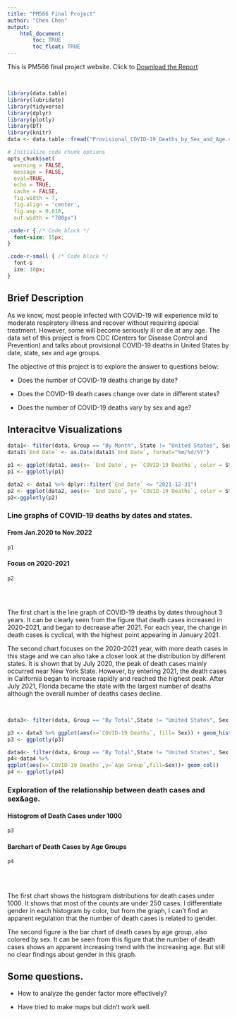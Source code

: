 ```yaml
---
title: "PM566 Final Project"
author: "Chen Chen"
output: 
    html_document:
        toc: TRUE
        toc_float: TRUE
---
```



This is PM566 final project website. 
Click to [Download the Report](https://github.com/cchen941/PM566-finalproject/blob/main/FinalReport.html)

<br>


```r
library(data.table)
library(lubridate)
library(tidyverse)
library(dplyr)
library(plotly)
library(DT)
library(knitr)
data <- data.table::fread("Provisional_COVID-19_Deaths_by_Sex_and_Age.csv")

# Initialize code chunk options
opts_chunk$set(
  warning = FALSE,
  message = FALSE,
  eval=TRUE,
  echo = TRUE,
  cache = FALSE,
  fig.width = 7,
  fig.align = 'center',
  fig.asp = 0.618,
  out.width = "700px")
```

```css
.code-r { /* Code block */
  font-size: 15px;
}

.code-r-small { /* Code block */
  font-s
  ize: 10px;
}
```

## Brief Description
As we know, most people infected with COVID-19 will experience mild to moderate respiratory illness and recover without requiring special treatment. However, some will become seriously ill or die at any age. The data set of this project is from CDC (Centers for Disease Control and Prevention) and talks about provisional COVID-19 deaths in United States by date, state, sex and age groups.


The objective of this project is to explore the answer to questions below: 


* Does the number of COVID-19 deaths change by date? 


* Does the COVID-19 death cases change over date in different states?


* Does the number of COVID-19 deaths vary by sex and age?
  


## Interacitve Visualizations

```r
data1<- filter(data, Group == "By Month", State != "United States", Sex == "All Sexes", `Age Group` == "All Ages")
data1$`End Date` <- as.Date(data1$`End Date`, format="%m/%d/%Y")
```

```r
p1 <- ggplot(data1, aes(x= `End Date`, y= `COVID-19 Deaths`, color = State)) + geom_line()+ geom_point(size= 0.5, alpha =0.5)
p1 <- ggplotly(p1)
```

```r
data2 <- data1 %>% dplyr::filter(`End Date` <= "2021-12-31")
p2 <- ggplot(data2, aes(x= `End Date`, y= `COVID-19 Deaths`, color = State)) + geom_line()+ geom_point(size= 0.5, alpha =0.5)
p2<-ggplotly(p2)
```




### Line graphs of COVID-19 deaths by dates and states.{.tabset}


#### From Jan.2020 to Nov.2022
```r
p1
```

#### Focus on 2020-2021
```r
p2
```
## {-}

<br>


The first chart is the line graph of COVID-19 deaths by dates throughout 3 years. It can be clearly seen from the figure that death cases increased in 2020-2021, and began to decrease after 2021. For each year, the change in death cases is cyclical, with the highest point appearing in January 2021.


The second chart focuses on the 2020-2021 year, with more death cases in this stage and we can also take a closer look at the distribution by different states. It is shown that by July 2020, the peak of death cases mainly occurred near New York State. However, by entering 2021, the death cases in California began to increase rapidly and reached the highest peak. After July 2021, Florida became the state with the largest number of deaths although the overall number of deaths cases decline.

<br>

```r
data3<- filter(data, Group == "By Total",State != "United States", Sex != "All Sexes", `Age Group` != "All Ages", `COVID-19 Deaths` < 1000, `COVID-19 Deaths` > 0)
```

```r
p3 <- data3 %>% ggplot(aes(x=`COVID-19 Deaths`, fill= Sex)) + geom_histogram(binwidth=10)
p3 <- ggplotly(p3)
```


```r
data4<- filter(data, Group == "By Total",State != "United States", Sex != "All Sexes", `Age Group` != "All Ages", `COVID-19 Deaths` > 0, `Age Group` != "Under 1 year", `Age Group` != "0-17 years")
p4<-data4 %>% 
ggplot(aes(x=`COVID-19 Deaths`,y=`Age Group`,fill=Sex))+ geom_col()
p4 <- ggplotly(p4)
```



### Exploration of the relationship between death cases and sex&age.{.tabset}


#### Histogrom of Death Cases under 1000
```r
p3
```



#### Barchart of Death Cases by Age Groups
```r
p4
```
## {-}

<br>


The first chart shows the histogram distributions for death cases under 1000. It shows that most of the counts are under 250 cases. I differentiate gender in each histogram by color, but from the graph, I can't find an apparent regulation that the number of death cases is related to gender.


The second figure is the bar chart of death cases by age group, also colored by sex. It can be seen from this figure that the number of death cases shows an apparent increasing trend with the increasing age. But still no clear findings about gender in this graph.

## Some questions.


  * How to analyze the gender factor more effectively?
  
  
  * Have tried to make maps but didn't work well. 
  
  